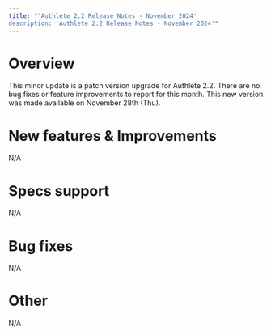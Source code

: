 ```yaml
---
title: "'Authlete 2.2 Release Notes - November 2024'
description: 'Authlete 2.2 Release Notes - November 2024'"
---
```


# Overview

This minor update is a patch version upgrade for Authlete 2.2.
There are no bug fixes or feature improvements to report for this month.
This new version was made available on November 28th (Thu).

# New features & Improvements

N/A

# Specs support

N/A

# Bug fixes

N/A

# Other

N/A
